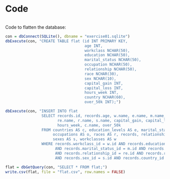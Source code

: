 # Code {-}

```r
```

Code to flatten the database: 

```r
con = dbConnect(SQLite(), dbname = "exercise01.sqlite")
dbExecute(con, "CREATE TABLE flat (id INT PRIMARY KEY,
                                   age INT,
                                   workclass NCHAR(50),
                                   education NCHAR(50),
                                   marital_status NCHAR(50), 
                                   occupation NCHAR(50), 
                                   relationship NCHAR(50), 
                                   race NCHAR(30), 
                                   sex NCHAR(10), 
                                   capital_gain INT, 
                                   capital_loss INT,
                                   hours_week INT,
                                   country NCHAR(60), 
                                   over_50k INT);")

dbExecute(con, "INSERT INTO flat
                SELECT records.id, records.age, w.name, e.name, m.name, o.name, 
                       re.name, r.name, s.name, capital_gain, capital_loss,
                       hours_week, c.name, over_50k
                FROM countries AS c, education_levels AS e, marital_statuses AS m, 
                     occupations AS o, races AS r, records, relationships AS re, 
                     sexes AS s, workclasses AS w
                WHERE records.workclass_id = w.id AND records.education_level_id = e.id
                      AND records.marital_status_id = m.id AND records.occupation_id = o.id
                      AND records.relationship_id = re.id AND records.race_id = r.id 
                      AND records.sex_id = s.id AND records.country_id = c.id;")

flat = dbGetQuery(con, "SELECT * FROM flat;")
write.csv(flat, file = "flat.csv", row.names = FALSE)
```

```r
```

```r
```

```r
```